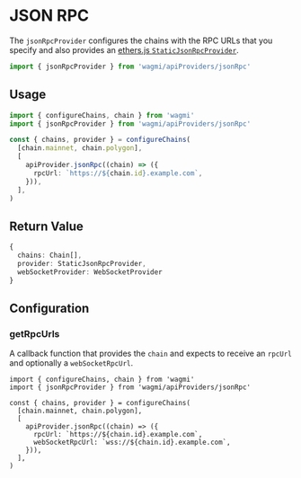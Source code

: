 
# JSON RPC

The `jsonRpcProvider` configures the chains with the RPC URLs that you specify and also provides an [ethers.js `StaticJsonRpcProvider`](https://docs.ethers.io/v5/api/providers/jsonrpc-provider/#StaticJsonRpcProvider).

```ts
import { jsonRpcProvider } from 'wagmi/apiProviders/jsonRpc'
```

## Usage

```ts
import { configureChains, chain } from 'wagmi'
import { jsonRpcProvider } from 'wagmi/apiProviders/jsonRpc'

const { chains, provider } = configureChains(
  [chain.mainnet, chain.polygon],
  [
    apiProvider.jsonRpc((chain) => ({
      rpcUrl: `https://${chain.id}.example.com`,
    })),
  ],
)
```

## Return Value

```ts
{
  chains: Chain[],
  provider: StaticJsonRpcProvider,
  webSocketProvider: WebSocketProvider
}
```

## Configuration

### getRpcUrls

A callback function that provides the `chain` and expects to receive an `rpcUrl` and optionally a `webSocketRpcUrl`.

```tsx {8-9}
import { configureChains, chain } from 'wagmi'
import { jsonRpcProvider } from 'wagmi/apiProviders/jsonRpc'

const { chains, provider } = configureChains(
  [chain.mainnet, chain.polygon],
  [
    apiProvider.jsonRpc((chain) => ({
      rpcUrl: `https://${chain.id}.example.com`,
      webSocketRpcUrl: `wss://${chain.id}.example.com`,
    })),
  ],
)
```
